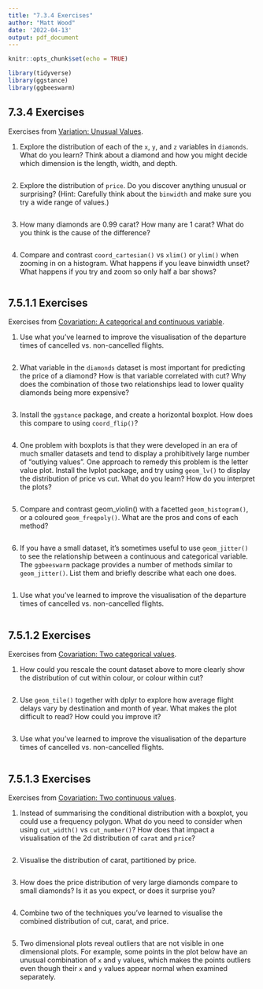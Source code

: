 ```yaml
---
title: "7.3.4 Exercises"
author: "Matt Wood"
date: '2022-04-13'
output: pdf_document
---
```


```r
knitr::opts_chunk$set(echo = TRUE)

library(tidyverse)
library(ggstance)
library(ggbeeswarm)

```

## 7.3.4 Exercises

Exercises from [Variation: Unusual Values](https://r4ds.had.co.nz/exploratory-data-analysis.html#exercises-15).

1. Explore the distribution of each of the `x`, `y`, and `z` variables in `diamonds`. What do you learn? Think about a diamond and how you might decide which dimension is the length, width, and depth.

```r


```


2. Explore the distribution of `price`. Do you discover anything unusual or surprising? (Hint: Carefully think about the `binwidth` and make sure you try a wide range of values.)

```r



```


3. How many diamonds are 0.99 carat? How many are 1 carat? What do you think is the cause of the difference?

```r

```


4. Compare and contrast `coord_cartesian()` vs `xlim()` or `ylim()` when zooming in on a histogram. What happens if you leave binwidth unset? What happens if you try and zoom so only half a bar shows?

```r

```



## 7.5.1.1 Exercises

Exercises from [Covariation: A categorical and continuous variable](https://r4ds.had.co.nz/exploratory-data-analysis.html#exercises-17).


1. Use what you’ve learned to improve the visualisation of the departure times of cancelled vs. non-cancelled flights.

```r

```


2. What variable in the `diamonds` dataset is most important for predicting the price of a diamond? How is that variable correlated with cut? Why does the combination of those two relationships lead to lower quality diamonds being more expensive?

```r

```


3. Install the `ggstance` package, and create a horizontal boxplot. How does this compare to using `coord_flip()`?

```r

```


4. One problem with boxplots is that they were developed in an era of much smaller datasets and tend to display a prohibitively large number of “outlying values”. One approach to remedy this problem is the letter value plot. Install the lvplot package, and try using `geom_lv()` to display the distribution of price vs cut. What do you learn? How do you interpret the plots?

```r

```


5. Compare and contrast geom_violin() with a facetted `geom_histogram()`, or a coloured `geom_freqpoly()`. What are the pros and cons of each method?

```r

```


6. If you have a small dataset, it’s sometimes useful to use `geom_jitter()` to see the relationship between a continuous and categorical variable. The `ggbeeswarm` package provides a number of methods similar to `geom_jitter()`. List them and briefly describe what each one does.

```r

```


1. Use what you’ve learned to improve the visualisation of the departure times of cancelled vs. non-cancelled flights.

```r

```


## 7.5.1.2 Exercises

Exercises from [Covariation: Two categorical values](https://r4ds.had.co.nz/exploratory-data-analysis.html#exercises-18).


1. How could you rescale the count dataset above to more clearly show the distribution of cut within colour, or colour within cut?

```r

```


2. Use `geom_tile()` together with dplyr to explore how average flight delays vary by destination and month of year. What makes the plot difficult to read? How could you improve it?

```r

```


3. Use what you’ve learned to improve the visualisation of the departure times of cancelled vs. non-cancelled flights.

```r

```


## 7.5.1.3 Exercises

Exercises from [Covariation: Two continuous values](https://r4ds.had.co.nz/exploratory-data-analysis.html#exercises-19).


1. Instead of summarising the conditional distribution with a boxplot, you could use a frequency polygon. What do you need to consider when using `cut_width()` vs `cut_number()`? How does that impact a visualisation of the 2d distribution of `carat` and `price`?


```r

```


2. Visualise the distribution of carat, partitioned by price.

```r

```


3. How does the price distribution of very large diamonds compare to small diamonds? Is it as you expect, or does it surprise you?


```r

```


4. Combine two of the techniques you’ve learned to visualise the combined distribution of cut, carat, and price.

```r

```


5. Two dimensional plots reveal outliers that are not visible in one dimensional plots. For example, some points in the plot below have an unusual combination of `x` and `y` values, which makes the points outliers even though their `x` and `y` values appear normal when examined separately.

```r

```


